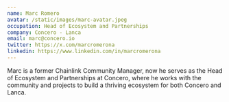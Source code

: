 ```yaml
---
name: Marc Romero
avatar: /static/images/marc-avatar.jpeg
occupation: Head of Ecosystem and Partnerships
company: Concero - Lanca
email: marc@concero.io
twitter: https://x.com/marcromerona
linkedin: https://www.linkedin.com/in/marcromerona
---
```


Marc is a former Chainlink Community Manager, now he serves as the Head of Ecosystem and Partnerships at Concero, where he works with the community and projects to build a thriving ecosystem for both Concero and Lanca. 
